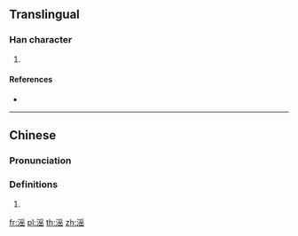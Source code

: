 {{character info/new}}
{{character info/new|0xfa98}}

==Translingual==

===Han character===
{{Han char|rn=85|rad=水|as=10|sn=13|four=|canj=EBOU|ids=⿰氵䍃}}

# {{defn|Han|sort=水10}}

====References====
* {{Han ref|kx=0643.241|dkj=18065|dj=1050.210|hdz=31702.070|uh=6EDB|ud=28379}}

----

==Chinese==
{{zh-forms}}

===Pronunciation===
{{zh-pron
|m=yín
|c=jam4
|mc=
|oc=
|ma=
|cat=
}}

===Definitions===
{{zh-hanzi}}

# {{rfdef|lang=zh}}

[[fr:滛]]
[[pl:滛]]
[[th:滛]]
[[zh:滛]]